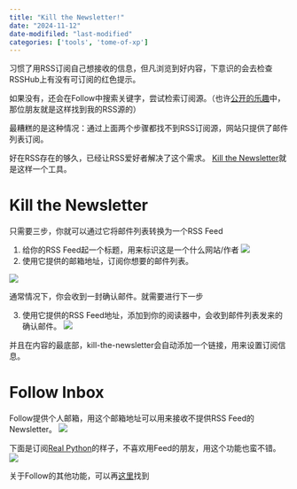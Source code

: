 ```yaml
---
title: "Kill the Newsletter!"
date: "2024-11-12"
date-modifiled: "last-modified"
categories: ['tools', 'tome-of-xp']
---
```


习惯了用RSS订阅自己想接收的信息，但凡浏览到好内容，下意识的会去检查RSSHub上有没有可订阅的红色提示。

如果没有，还会在Follow中搜索关键字，尝试检索订阅源。（也许[公开的乐趣](./wewerss.qmd)中，那位朋友就是这样找到我的RSS源的）

最糟糕的是这种情况：通过上面两个步骤都找不到RSS订阅源，网站只提供了邮件列表订阅。

好在RSS存在的够久，已经让RSS爱好者解决了这个需求。
[Kill the Newsletter](https://kill-the-newsletter.com/)就是这样一个工具。

# Kill the Newsletter

只需要三步，你就可以通过它将邮件列表转换为一个RSS Feed

1. 给你的RSS Feed起一个标题，用来标识这是一个什么网站/作者
![](https://image.luozx.org/garden/2024/11/f3204028d0b4a9f9ce830667a996b9eb.png)
2. 使用它提供的邮箱地址，订阅你想要的邮件列表。

![](https://image.luozx.org/garden/2024/11/d123dffc566a8a88010d95821244849a.png)

通常情况下，你会收到一封确认邮件。就需要进行下一步

3. 使用它提供的RSS Feed地址，添加到你的阅读器中，会收到邮件列表发来的确认邮件。
![](https://image.luozx.org/garden/2024/11/2fc81e5145efca9d84d2e1d725055e39.png)

并且在内容的最底部，kill-the-newsletter会自动添加一个链接，用来设置订阅信息。

# Follow Inbox

Follow提供个人邮箱，用这个邮箱地址可以用来接收不提供RSS Feed的Newsletter。
![](https://image.luozx.org/garden/2024/11/e248b4d8031938f4646a986c2f56aafd.png)


下面是订阅[Real Python](https://realpython.com)的样子，不喜欢用Feed的朋友，用这个功能也蛮不错。
![](https://image.luozx.org/garden/2024/11/2647357614b785d26c3aab874f815832.png)

关于Follow的其他功能，可以再[这里](../posts/follow-the-app/follow-the-app.qmd)找到

